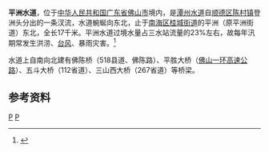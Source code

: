 '''平洲水道'''，位于[[中华人民共和国|中华人民共和国]][[广东省|广东省]][[佛山市|佛山市]]境内，是[[潭州水道|潭州水道]]自[[顺德区|顺德区]][[陈村镇_(佛山市)|陈村镇]]登洲头分出的一条汊流，水道蜿蜒向东北，止于[[南海区|南海区]][[桂城街道_(佛山市)|桂城街道]]的平洲（原平洲街道）东北，全长17千米。平洲水道过境水量占三水站流量的23%左右，故每年汛期常发生洪涝、[[台风|台风]]、暴雨灾害。<ref name="中国河湖大典">{{cite book zh |author=《[[中国河湖大典|中国河湖大典]]》编纂委员会 |title=《中国河湖大典·珠江卷》 |format=M |edition=1 |location=北京 |publisher=中国水利水电出版社 |date=2013年1月 |pages=294页 |id= ISBN 978-7-5170-0561-2}}</ref>

水道上自南向北建有佛陈桥（518县道、佛陈路）、平胜大桥（[[佛山一环高速公路|佛山一环高速公路]]）、五斗大桥（112省道）、三山西大桥（267省道）等桥梁。
==参考资料==
{{reflist}}

[[Category:珠江三角洲|P]]
[[Category:广东河流|P]]